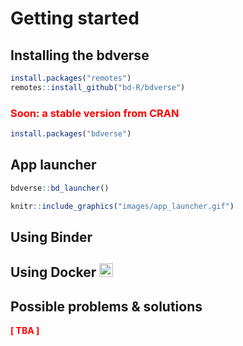 # Getting started {#start}

## Installing the bdverse

```r
install.packages("remotes")
remotes::install_github("bd-R/bdverse")
```

### <span style="color:red"> Soon: a stable version from CRAN</span>

[comment]: <> (Need-To-Be-Updated!)

```r
install.packages("bdverse")
```

## App launcher

```r
bdverse::bd_launcher()
```

```r
knitr::include_graphics("images/app_launcher.gif")
```


## Using Binder

## Using Docker ![](images/icons8-docker.svg "docker"){width=22px}

## Possible problems & solutions

**<span style="color:red">[ TBA ]</span>**

